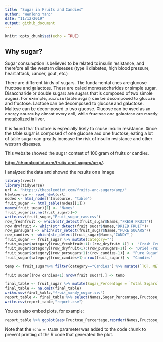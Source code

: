 ```yaml
---
title: "Sugar in Fruits and Candies"
author: "Wenlong Yang"
date: "11/12/2019"
output: github_document
---
```


```r
knitr::opts_chunk$set(echo = TRUE)
```

## Why sugar?

Sugar consumption is believed to be related to insulin resistance, and therefore all the western diseases (type ii diabetes, high blood pressure, heart attack, cancer, gout, etc.) 

There are different kinds of sugars. The fundamental ones are glucose, fructose and galactose. These are called monosaccharides or simple sugar. Disaccharide or double sugars are sugars that is composed of two simple sugars. For example, sucrose (table sugar) can be decomposed to glucose and fructose. Lactose can be decomposed to glucose and galactose. Maltose can be decomposed to two glucose. Glucose can be used as an energy source by almost every cell, while fructose and galactose are mostly metabolized in liver.

It is found that fructose is especially likely to cause insulin resistance. Since the table sugar is composed of one glucose and one fructose, eating a lot of table sugar can greatly increase the risk of insulin resistance and other western diseases.

This website showed the sugar content of 100 gram of fruits or candies.

<https://thepaleodiet.com/fruits-and-sugars/amp/>.

I analyzed the data and showed the results on a image

```r
library(rvest)
library(tidyverse)
url <- "https://thepaleodiet.com/fruits-and-sugars/amp/"
htmlsource <- read_html(url)
nodes <- html_nodes(htmlsource, "table")
fruit_sugar <- html_table(nodes[[1]])
names(fruit_sugar)[1] <- "Names"
fruit_sugar[is.na(fruit_sugar)]=0
write.csv(fruit_sugar,"Fruit_sugar_raw.csv")
row_freshfruit <- which(str_detect(fruit_sugar$Names,"FRESH FRUIT"))
row_dryfruit <- which(str_detect(fruit_sugar$Names,"DRIED FRUIT"))
row_pursugars <- which(str_detect(fruit_sugar$Names,"PURE SUGARS"))
row_candies <- which(str_detect(fruit_sugar$Names,"CANDY"))
fruit_sugar <- fruit_sugar %>% mutate(category="")
fruit_sugar$category[(row_freshfruit+1):(row_dryfruit-1)] <- "Fresh Fruit"
fruit_sugar$category[(row_dryfruit+1):(row_pursugars-1)] <- "Dried Fruit"
fruit_sugar$category[(row_pursugars+1):(row_candies-1)] <- "Pure Sugar"
fruit_sugar$category[(row_candies+1):nrow(fruit_sugar)] <- "Candies"
```


```r
temp <- fruit_sugar%>% filter(category=="Candies") %>% mutate(`TOT. MET. FRUCTOSE`= if_else(`TOT. MET. FRUCTOSE`>`Total Sugars`/2, `TOT. MET. FRUCTOSE`,`Total Sugars`/2))

fruit_sugar[(row_candies+1):nrow(fruit_sugar),] <- temp

final_table <- fruit_sugar %>% mutate(Sugar_Percentage = `Total Sugars`/100, Fructose_Percentage = `TOT. MET. FRUCTOSE`/100, Fructose_per_Sugar=`TOT. MET. FRUCTOSE`/`Total Sugars`)
final_table <- na.omit(final_table)
write.csv(final_table,"fruit_candy_sugar.csv")
report_table <- final_table %>% select(Names,Sugar_Percentage,Fructose_per_Sugar,Fructose_Percentage,category)
write.csv(report_table,"report.csv")
```


You can also embed plots, for example:

```r
report_table %>% ggplot(aes(Fructose_Percentage,reorder(Names,Fructose_Percentage),color=category)) + geom_point(size=3)+theme(axis.text.y=element_text(size=10), axis.title.y = element_blank())
```

Note that the `echo = FALSE` parameter was added to the code chunk to prevent printing of the R code that generated the plot.
